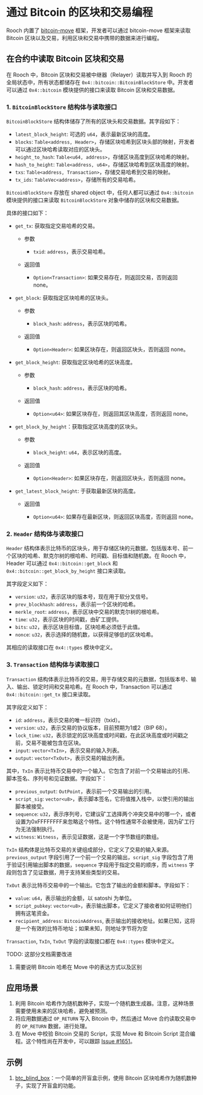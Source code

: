 # 通过 Bitcoin 的区块和交易编程


Rooch 内置了 [bitcoin-move](https://github.com/rooch-network/rooch/tree/main/frameworks/bitcoin-move) 框架，开发者可以通过 bitcoin-move 框架来读取 Bitcoin 区块以及交易，利用区块和交易中携带的数据来进行编程。

## 在合约中读取 Bitcoin 区块和交易

在 Rooch 中，Bitcoin 区块和交易被中继器（Relayer）读取并写入到 Rooch 的全局状态中，所有状态都储存在 `0x4::bitcoin::BitcoinBlockStore` 中。开发者可以通过 `0x4::bitcoin` 模块提供的接口来读取 Bitcoin 区块和交易数据。

### 1. `BitcoinBlockStore` 结构体与读取接口

`BitcoinBlockStore` 结构体储存了所有的区块头和交易数据。其字段如下：

- `latest_block_height`: 可选的 `u64`，表示最新区块的高度。
- `blocks`: `Table<address, Header>`，存储区块哈希到区块头部的映射，开发者可以通过区块哈希读取对应的区块头。
- `height_to_hash`: `Table<u64, address>`，存储区块高度到区块哈希的映射。
- `hash_to_height`: `Table<address, u64>`，存储区块哈希到区块高度的映射。
- `txs`: `Table<address, Transaction>`，存储交易哈希到交易的映射。
- `tx_ids`: `TableVec<address>`，存储所有的交易哈希。

`BitcoinBlockStore` 存放在 shared object 中，任何人都可以通过 `0x4::bitcoin` 模块提供的接口来读取 `BitcoinBlockStore` 对象中储存的区块和交易数据。

具体的接口如下：

- `get_tx`: 获取指定交易哈希的交易。

    - 参数

        - `txid`: `address`，表示交易哈希。

    - 返回值

        - `Option<Transaction>`: 如果交易存在，则返回交易，否则返回 none。

- `get_block`: 获取指定区块哈希的区块头。

    - 参数

        - `block_hash`: `address`，表示区块的哈希。

    - 返回值

        - `Option<Header>`: 如果区块存在，则返回区块头，否则返回 none。

- `get_block_height`: 获取指定区块哈希的区块高度。

    - 参数

        - `block_hash`: `address`，表示区块的哈希。

    - 返回值

        - `Option<u64>`: 如果区块存在，则返回其区块高度，否则返回 none。

- `get_block_by_height`：获取指定区块高度的区块头。

    - 参数

        - `block_height`: `u64`，表示区块的高度。

    - 返回值

        - `Option<Header>`: 如果区块存在，则返回区块头，否则返回 none。

- `get_latest_block_height`: 于获取最新区块的高度。

    - 返回值

        - `Option<u64>`: 如果存在最新区块，则返回区块高度，否则返回 none。

### 2. `Header` 结构体与读取接口

`Header` 结构体表示比特币的区块头，用于存储区块的元数据，包括版本号、前一个区块的哈希、默克尔树的根哈希、时间戳、目标值和随机数。在 Rooch 中，Header 可以通过 `0x4::bitcoin::get_block` 和 `0x4::bitcoin::get_block_by_height` 接口来读取。

其字段定义如下：

- `version`: `u32`，表示区块的版本号，现在用于软分叉信号。
- `prev_blockhash`: `address`，表示前一个区块的哈希。
- `merkle_root`: `address`，表示区块中交易的默克尔树的根哈希。
- `time`: `u32`，表示区块的时间戳，由矿工提供。
- `bits`: `u32`，表示区块目标值，区块哈希必须低于此值。
- `nonce`: `u32`，表示选择的随机数，以获得足够低的区块哈希。

其相应的读取接口在 `0x4::types` 模块中定义。

### 3. `Transaction` 结构体与读取接口

`Transaction` 结构体表示比特币的交易，用于存储交易的元数据，包括版本号、输入、输出、锁定时间和交易哈希。在 Rooch 中，Transaction 可以通过 `0x4::bitcoin::get_tx` 接口来读取。

其字段定义如下：

- `id`: `address`，表示交易的唯一标识符（txid）。
- `version`: `u32`，表示交易的协议版本，目前预期为1或2（BIP 68）。
- `lock_time`: `u32`，表示锁定的区块高度或时间戳，在此区块高度或时间戳之前，交易不能被包含在区块。
- `input`: `vector<TxIn>`，表示交易的输入列表。
- `output`: `vector<TxOut>`，表示交易的输出列表。

其中，`TxIn` 表示比特币交易中的一个输入。它包含了对前一个交易输出的引用、脚本签名、序列号和见证数据。字段如下：

- `previous_output`: `OutPoint`，表示前一个交易输出的引用。
- `script_sig`: `vector<u8>`，表示脚本签名，它将值推入栈中，以使引用的输出脚本被接受。
- `sequence`: `u32`，表示序列号，它建议矿工选择两个冲突交易中的哪一个，或者设置为0xFFFFFFFF来忽略这个特性。这个特性通常不会被使用，因为矿工行为无法强制执行。
- `witness`: `Witness`，表示见证数据，这是一个字节数组的数组。

`TxIn` 结构体是比特币交易的关键组成部分，它定义了交易的输入来源。`previous_output` 字段引用了一个前一个交易的输出，`script_sig` 字段包含了用于验证引用输出脚本的数据，`sequence` 字段用于指定交易的顺序，而 `witness` 字段则包含了见证数据，用于支持某些类型的交易。

`TxOut` 表示比特币交易中的一个输出。它包含了输出的金额和脚本。字段如下：

- `value`: `u64`，表示输出的金额，以 satoshi 为单位。
- `script_pubkey`: `vector<u8>`，表示输出脚本，它定义了接收者如何证明他们拥有这笔资金。
- `recipient_address`: `BitcoinAddress`, 表示输出的接收地址。如果已知，这将是一个有效的比特币地址；如果未知，则地址字节将为空

`Transaction`, `TxIn`, `TxOut` 字段的读取接口都在 `0x4::types` 模块中定义。

<Callout>
TODO: 这部分文档需要改进

1. 需要说明 Bitcoin 哈希在 Move 中的表达方式以及区别
</Callout>


## 应用场景

1. 利用 Bitcoin 哈希作为随机数种子，实现一个随机数生成器。注意，这种场景需要使用未来的区块哈希，避免被预测。
2. 将应用数据通过 `OP_RETURN` 写入 Bitcoin 中，然后通过 Move 合约读取交易中的 `OP_RETURN` 数据，进行处理。
3. 在 Move 中校验 Bitcoin 交易的 Script，实现 Move 和 Bitcoin Script 混合编程。这个特性尚在开发中，可以跟踪 [Issue #1651](https://github.com/rooch-network/rooch/issues/1651)。

## 示例
1. [btc_blind_box](https://github.com/rooch-network/rooch/blob/main/examples/btc_blind_box)：一个简单的开盲盒示例，使用 Bitcoin 区块哈希作为随机数种子，实现了开盲盒的功能。

